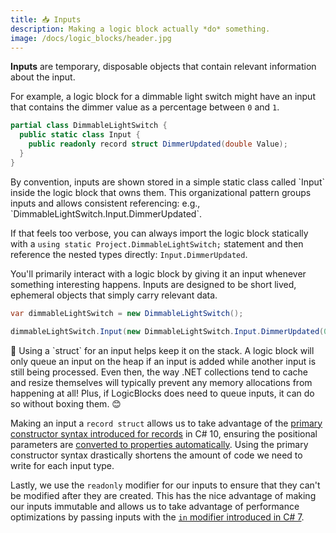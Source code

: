 ```yaml
---
title: 📥 Inputs
description: Making a logic block actually *do* something.
image: /docs/logic_blocks/header.jpg
---
```


**Inputs** are temporary, disposable objects that contain relevant information about the input.

For example, a logic block for a dimmable light switch might have an input that contains the dimmer value as a percentage between `0` and `1`.

```csharp
partial class DimmableLightSwitch {
  public static class Input {
    public readonly record struct DimmerUpdated(double Value);
  }
}
```

<Callout type="tip">
By convention, inputs are shown stored in a simple static class called `Input` inside the logic block that owns them. This organizational pattern groups inputs and allows consistent referencing: e.g., `DimmableLightSwitch.Input.DimmerUpdated`.

If that feels too verbose, you can always import the logic block statically with a `using static Project.DimmableLightSwitch;` statement and then reference the nested types directly: `Input.DimmerUpdated`.
</Callout>

You'll primarily interact with a logic block by giving it an input whenever something interesting happens. Inputs are designed to be short lived, ephemeral objects that simply carry relevant data.

```csharp
var dimmableLightSwitch = new DimmableLightSwitch();

dimmableLightSwitch.Input(new DimmableLightSwitch.Input.DimmerUpdated(0.5d));
```

<Callout type="info">
🚀 Using a `struct` for an input helps keep it on the stack. A logic block will only queue an input on the heap if an input is added while another input is still being processed. Even then, the way .NET collections tend to cache and resize themselves will typically prevent any memory allocations from happening at all! Plus, if LogicBlocks does need to queue inputs, it can do so without boxing them. 😊

Making an input a `record struct` allows us to take advantage of the [primary constructor syntax introduced for records][positional-records] in C# 10, ensuring the positional parameters are [converted to properties automatically][primary-constructors]. Using the primary constructor syntax drastically shortens the amount of code we need to write for each input type.

Lastly, we use the `readonly` modifier for our inputs to ensure that they can't be modified after they are created. This has the nice advantage of making our inputs immutable and allows us to take advantage of performance optimizations by passing inputs with the [`in` modifier introduced in C# 7][in-modifier].
</Callout>

[positional-records]: https://devblogs.microsoft.com/dotnet/welcome-to-csharp-10/#record-structs
[primary-constructors]: https://learn.microsoft.com/en-us/dotnet/csharp/whats-new/tutorials/primary-constructors#primary-constructors
[in-modifier]: https://devblogs.microsoft.com/premier-developer/the-in-modifier-and-the-readonly-structs-in-c/
